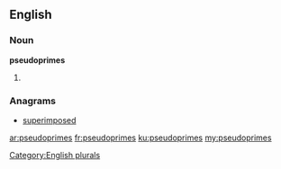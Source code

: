 ==English==

===Noun===
'''pseudoprimes'''

# {{plural of|[[pseudoprime]]}}

===Anagrams===
* [[superimposed#English|superimposed]]

[[Category:English plurals]]

[[ar:pseudoprimes]]
[[fr:pseudoprimes]]
[[ku:pseudoprimes]]
[[my:pseudoprimes]]